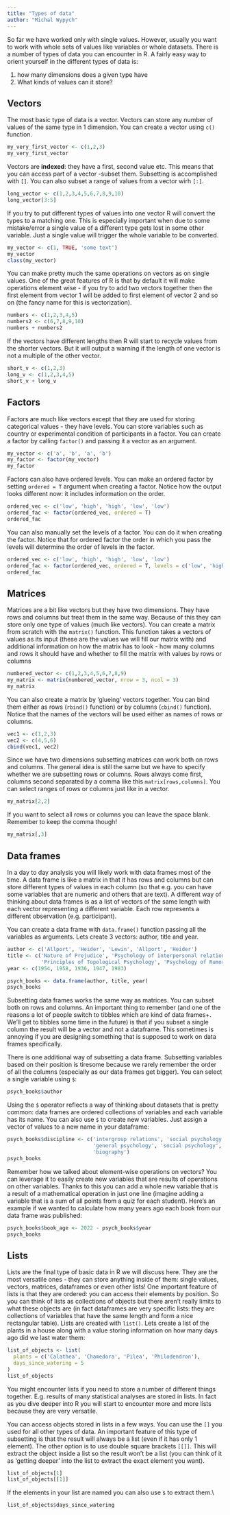 ```yaml
---
title: "Types of data"
author: "Michal Wypych"
---
```


So far we have worked only with single values. However, usually you want to work with whole sets of values like variables or whole datasets. There is a number of types of data you can encounter in R. A fairly easy way to orient yourself in the different types of data is:

1.  how many dimensions does a given type have
2.  What kinds of values can it store?

## Vectors

The most basic type of data is a vector. Vectors can store any number of values of the same type in 1 dimension. You can create a vector using `c()` function.

```r
my_very_first_vector <- c(1,2,3)
my_very_first_vector
```

Vectors are **indexed**: they have a first, second value etc. This means that you can access part of a vector -subset them. Subsetting is accomplished with `[]`. You can also subset a range of values from a vector wirh `[:]`.

```r
long_vector <- c(1,2,3,4,5,6,7,8,9,10)
long_vector[3:5]
```

If you try to put different types of values into one vector R will convert the types to a matching one. This is especially important when due to some mistake/error a single value of a different type gets lost in some other variable. Just a single value will trigger the whole variable to be converted.

```r
my_vector <- c(1, TRUE, 'some text')
my_vector
class(my_vector)
```

You can make pretty much the same operations on vectors as on single values. One of the great features of R is that by default it will make operations element wise - if you try to add two vectors together then the first element from vector 1 will be added to first element of vector 2 and so on (the fancy name for this is vectorization).

```r
numbers <- c(1,2,3,4,5)
numbers2 <- c(6,7,8,9,10)
numbers + numbers2

```

If the vectors have different lengths then R will start to recycle values from the shorter vectors. But it will output a warning if the length of one vector is not a multiple of the other vector.

```r
short_v <- c(1,2,3)
long_v <- c(1,2,3,4,5)
short_v + long_v
```

## Factors

Factors are much like vectors except that they are used for storing categorical values - they have levels. You can store variables such as country or experimental condition of participants in a factor. You can create a factor by calling `factor()` and passing it a vector as an argument.

```r
my_vector <- c('a', 'b', 'a', 'b')
my_factor <- factor(my_vector)
my_factor
```

Factors can also have ordered levels. You can make an ordered factor by setting `ordered = T` argument when creating a factor. Notice how the output looks different now: it includes information on the order.

```r
ordered_vec <- c('low', 'high', 'high', 'low', 'low')
ordered_fac <- factor(ordered_vec, ordered = T)
ordered_fac
```

You can also manually set the levels of a factor. You can do it when creating the factor. Notice that for ordered factor the order in which you pass the levels will determine the order of levels in the factor.

```r
ordered_vec <- c('low', 'high', 'high', 'low', 'low')
ordered_fac <- factor(ordered_vec, ordered = T, levels = c('low', 'high', 'medium'))
ordered_fac
```

## Matrices

Matrices are a bit like vectors but they have two dimensions. They have rows and columns but treat them in the same way. Because of this they can store only one type of values (much like vectors). You can create a matrix from scratch with the `matrix()` function. This function takes a vectors of values as its input (these are the values we will fill our matrix with) and additional information on how the matrix has to look - how many columns and rows it should have and whether to fill the matrix with values by rows or columns

```r
numbered_vector <- c(1,2,3,4,5,6,7,8,9)
my_matrix <- matrix(numbered_vector, nrow = 3, ncol = 3)
my_matrix
```

You can also create a matrix by 'glueing' vectors together. You can bind them either as rows (`rbind()` function) or by columns (`cbind()` function). Notice that the names of the vectors will be used either as names of rows or columns.

```r
vec1 <- c(1,2,3)
vec2 <- c(4,5,6)
cbind(vec1, vec2)
```

Since we have two dimensions subsetting matrices can work both on rows and columns. The general idea is still the same but we have to specify whether we are subsetting rows or columns. Rows always come first, columns second separated by a comma like this `matrix[rows,columns]`. You can select ranges of rows or columns just like in a vector.

```r
my_matrix[2,2]
```

If you want to select all rows or columns you can leave the space blank. Remember to keep the comma though!

```r
my_matrix[,3]
```

## Data frames

In a day to day analysis you will likely work with data frames most of the time. A data frame is like a matrix in that it has rows and columns but can store different types of values in each column (so that e.g. you can have some variables that are numeric and others that are text). A different way of thinking about data frames is as a list of vectors of the same length with each vector representing a different variable. Each row represents a different observation (e.g. participant).

You can create a data frame with `data.frame()` function passing all the variables as arguments. Lets create 3 vectors: author, title and year.

```r
author <- c('Allport', 'Heider', 'Lewin', 'Allport', 'Heider')
title <- c('Nature of Prejudice', 'Psychology of interpersonal relations',
           'Principles of Topological Psychology', 'Psychology of Rumor', 'The life of a psychologist: An autobiography')
year <- c(1954, 1958, 1936, 1947, 1983)

psych_books <- data.frame(author, title, year)
psych_books
```

Subsetting data frames works the same way as matrices. You can subset both on rows and columns. An important thing to remember (and one of the reasons a lot of people switch to tibbles which are kind of data frames+. We'll get to tibbles some time in the future) is that if you subset a single column the result will be a vector and not a dataframe. This sometimes is annoying if you are designing something that is supposed to work on data frames specifically.

There is one additional way of subsetting a data frame. Subsetting variables based on their position is tiresome because we rarely remember the order of all the columns (especially as our data frames get bigger). You can select a single variable using `$`:

```r
psych_books$author
```

Using the `$` operator reflects a way of thinking about datasets that is pretty common: data frames are ordered collections of variables and each variable has its name. You can also use `$` to create new variables. Just assign a vector of values to a new name in your dataframe:

```r
psych_books$discipline <- c('intergroup relations', 'social psychology',
                            'general psychology', 'social psychology',
                            'biography')
psych_books
```

Remember how we talked about element-wise operations on vectors? You can leverage it to easily create new variables that are results of operations on other variables. Thanks to this you can add a whole new variable that is a result of a mathematical operation in just one line (imagine adding a variable that is a sum of all points from a quiz for each student). Here's an example if we wanted to calculate how many years ago each book from our data frame was published:

```r
psych_books$book_age <- 2022 - psych_books$year
psych_books
```

## Lists

Lists are the final type of basic data in R we will discuss here. They are the most versatile ones - they can store anything inside of them: single values, vectors, matrices, dataframes or even other lists! One important feature of lists is that they are ordered: you can access their elements by position. So you can think of lists as collections of objects but there aren't really limits to what these objects are (in fact dataframes are very specific lists: they are collections of variables that have the same length and form a nice rectangular table). Lists are created with `list()`. Lets create a list of the plants in a house along with a value storing information on how many days ago did we last water them:

```r
list_of_objects <- list(
  plants = c('Calathea', 'Chamedora', 'Pilea', 'Philodendron'),
  days_since_watering = 5
)
list_of_objects
```

You might encounter lists if you need to store a number of different things together. E.g. results of many statistical analyses are stored in lists. In fact as you dive deeper into R you will start to encounter more and more lists because they are very versatile.

You can access objects stored in lists in a few ways. You can use the `[]` you used for all other types of data. An important feature of this type of subsetting is that the result will always be a list (even if it has only 1 element). The other option is to use double square brackets `[[]]`. This will extract the object inside a list so the result won't be a list (you can think of it as 'getting deeper' into the list to extract the exact element you want).

```r
list_of_objects[1]
list_of_objects[[1]]
```

If the elements in your list are named you can also use `$` to extract them.\\

```r
list_of_objects$days_since_watering
```
